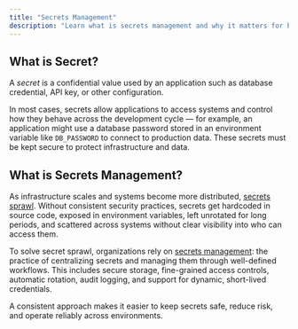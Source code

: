 ```yaml
---
title: "Secrets Management"
description: "Learn what is secrets management and why it matters for building secure systems."
---
```


## What is Secret?

A _secret_ is a confidential value used by an application such as database credential, API key, or other configuration.

In most cases, secrets allow applications to access systems and control how they behave across the development cycle — for example, an application might use a database password stored in an environment variable like `DB_PASSWORD` to connect to production data. These secrets must be kept secure to protect infrastructure and data.

## What is Secrets Management?

As infrastructure scales and systems become more distributed, [secrets sprawl](https://infisical.com/blog/what-is-secret-sprawl). Without consistent security practices, secrets get hardcoded in source code, exposed in environment variables, left unrotated for long periods, and scattered across systems without clear visibility into who can access them.

To solve secret sprawl, organizations rely on [secrets management](https://infisical.com/blog/what-is-secrets-management): the practice of centralizing secrets and managing them through well-defined workflows. This includes secure storage, fine-grained access controls, automatic rotation, audit logging, and support for dynamic, short-lived credentials.

A consistent approach makes it easier to keep secrets safe, reduce risk, and operate reliably across environments.
